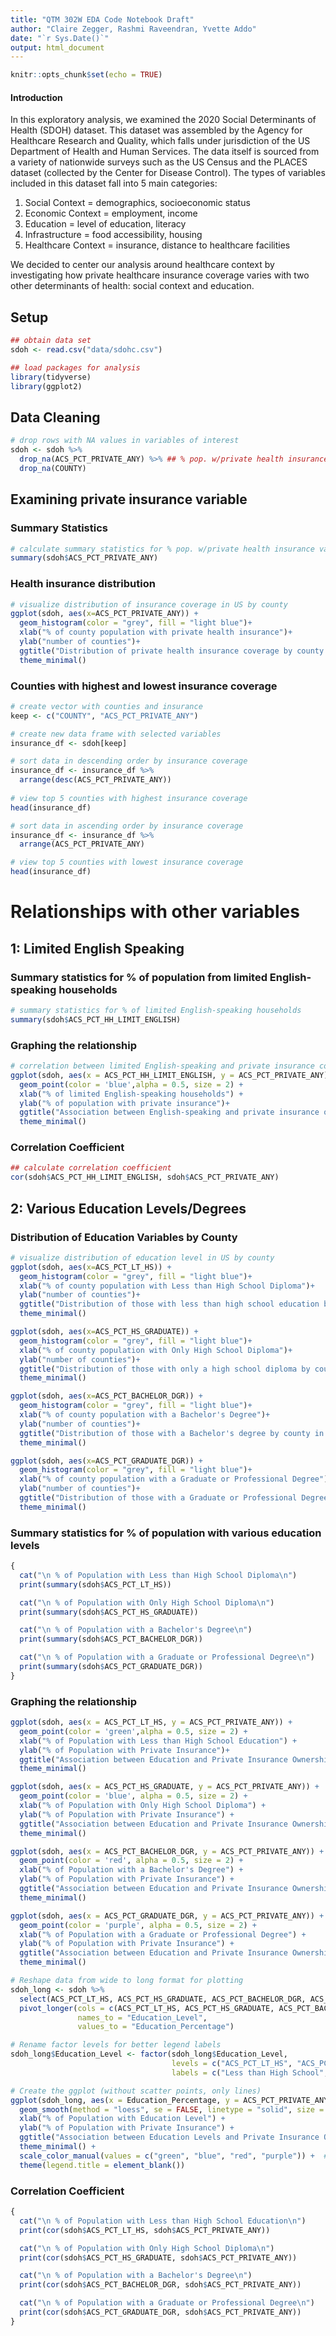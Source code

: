 ```yaml
---
title: "QTM 302W EDA Code Notebook Draft"
author: "Claire Zegger, Rashmi Raveendran, Yvette Addo"
date: "`r Sys.Date()`"
output: html_document
---
```


```r
knitr::opts_chunk$set(echo = TRUE)
```

#### Introduction

In this exploratory analysis, we examined the 2020 Social Determinants of Health (SDOH) dataset. This dataset was assembled by the Agency for Healthcare Research and Quality, which falls under jurisdiction of the US Department of Health and Human Services. The data itself is sourced from a variety of nationwide surveys such as the US Census and the PLACES dataset (collected by the Center for Disease Control). The types of variables included in this dataset fall into 5 main categories:

1.  Social Context = demographics, socioeconomic status
2.  Economic Context = employment, income
3.  Education = level of education, literacy
4.  Infrastructure = food accessibility, housing
5.  Healthcare Context = insurance, distance to healthcare facilities

We decided to center our analysis around healthcare context by investigating how private healthcare insurance coverage varies with two other determinants of health: social context and education.

## Setup

```r
## obtain data set
sdoh <- read.csv("data/sdohc.csv")

## load packages for analysis
library(tidyverse)
library(ggplot2)
```

## Data Cleaning

```r
# drop rows with NA values in variables of interest 
sdoh <- sdoh %>%
  drop_na(ACS_PCT_PRIVATE_ANY) %>% ## % pop. w/private health insurance
  drop_na(COUNTY)
```

## Examining private insurance variable

### Summary Statistics

```r
# calculate summary statistics for % pop. w/private health insurance variable
summary(sdoh$ACS_PCT_PRIVATE_ANY)
```

### Health insurance distribution

```r
# visualize distribution of insurance coverage in US by county
ggplot(sdoh, aes(x=ACS_PCT_PRIVATE_ANY)) + 
  geom_histogram(color = "grey", fill = "light blue")+
  xlab("% of county population with private health insurance")+
  ylab("number of counties")+
  ggtitle("Distribution of private health insurance coverage by county in the US")+
  theme_minimal()
```

### Counties with highest and lowest insurance coverage

```r
# create vector with counties and insurance
keep <- c("COUNTY", "ACS_PCT_PRIVATE_ANY")

# create new data frame with selected variables
insurance_df <- sdoh[keep]

# sort data in descending order by insurance coverage
insurance_df <- insurance_df %>%
  arrange(desc(ACS_PCT_PRIVATE_ANY))
  
# view top 5 counties with highest insurance coverage
head(insurance_df)

```

```r
# sort data in ascending order by insurance coverage
insurance_df <- insurance_df %>%
  arrange(ACS_PCT_PRIVATE_ANY)

# view top 5 counties with lowest insurance coverage
head(insurance_df)
```

# Relationships with other variables

## 1: Limited English Speaking

### Summary statistics for % of population from limited English-speaking households

```r
# summary statistics for % of limited English-speaking households
summary(sdoh$ACS_PCT_HH_LIMIT_ENGLISH)
```

### Graphing the relationship

```r
# correlation between limited English-speaking and private insurance coverage
ggplot(sdoh, aes(x = ACS_PCT_HH_LIMIT_ENGLISH, y = ACS_PCT_PRIVATE_ANY)) +
  geom_point(color = 'blue',alpha = 0.5, size = 2) +
  xlab("% of limited English-speaking households") +
  ylab("% of population with private insurance")+
  ggtitle("Association between English-speaking and private insurance ownership")+
  theme_minimal()
```

### Correlation Coefficient

```r
## calculate correlation coefficient 
cor(sdoh$ACS_PCT_HH_LIMIT_ENGLISH, sdoh$ACS_PCT_PRIVATE_ANY)
```

## 2: Various Education Levels/Degrees

### Distribution of Education Variables by County

```r
# visualize distribution of education level in US by county
ggplot(sdoh, aes(x=ACS_PCT_LT_HS)) + 
  geom_histogram(color = "grey", fill = "light blue")+
  xlab("% of county population with Less than High School Diploma")+
  ylab("number of counties")+
  ggtitle("Distribution of those with less than high school education by county in the US")+
  theme_minimal()

ggplot(sdoh, aes(x=ACS_PCT_HS_GRADUATE)) + 
  geom_histogram(color = "grey", fill = "light blue")+
  xlab("% of county population with Only High School Diploma")+
  ylab("number of counties")+
  ggtitle("Distribution of those with only a high school diploma by county in the US")+
  theme_minimal()

ggplot(sdoh, aes(x=ACS_PCT_BACHELOR_DGR)) + 
  geom_histogram(color = "grey", fill = "light blue")+
  xlab("% of county population with a Bachelor's Degree")+
  ylab("number of counties")+
  ggtitle("Distribution of those with a Bachelor's degree by county in the US")+
  theme_minimal()

ggplot(sdoh, aes(x=ACS_PCT_GRADUATE_DGR)) + 
  geom_histogram(color = "grey", fill = "light blue")+
  xlab("% of county population with a Graduate or Professional Degree")+
  ylab("number of counties")+
  ggtitle("Distribution of those with a Graduate or Professional Degree by county in the US")+
  theme_minimal()
```

### Summary statistics for % of population with various education levels

```r
{
  cat("\n % of Population with Less than High School Diploma\n")
  print(summary(sdoh$ACS_PCT_LT_HS))

  cat("\n % of Population with Only High School Diploma\n")
  print(summary(sdoh$ACS_PCT_HS_GRADUATE))

  cat("\n % of Population with a Bachelor's Degree\n")
  print(summary(sdoh$ACS_PCT_BACHELOR_DGR))

  cat("\n % of Population with a Graduate or Professional Degree\n")
  print(summary(sdoh$ACS_PCT_GRADUATE_DGR))
}
```

### Graphing the relationship

```r
ggplot(sdoh, aes(x = ACS_PCT_LT_HS, y = ACS_PCT_PRIVATE_ANY)) +
  geom_point(color = 'green',alpha = 0.5, size = 2) +
  xlab("% of Population with Less than High School Education") +
  ylab("% of Population with Private Insurance")+
  ggtitle("Association between Education and Private Insurance Ownership")+
  theme_minimal()

ggplot(sdoh, aes(x = ACS_PCT_HS_GRADUATE, y = ACS_PCT_PRIVATE_ANY)) +
  geom_point(color = 'blue', alpha = 0.5, size = 2) +
  xlab("% of Population with Only High School Diploma") +
  ylab("% of Population with Private Insurance") +
  ggtitle("Association between Education and Private Insurance Ownership") +
  theme_minimal()

ggplot(sdoh, aes(x = ACS_PCT_BACHELOR_DGR, y = ACS_PCT_PRIVATE_ANY)) +
  geom_point(color = 'red', alpha = 0.5, size = 2) +
  xlab("% of Population with a Bachelor's Degree") +
  ylab("% of Population with Private Insurance") +
  ggtitle("Association between Education and Private Insurance Ownership") +
  theme_minimal()

ggplot(sdoh, aes(x = ACS_PCT_GRADUATE_DGR, y = ACS_PCT_PRIVATE_ANY)) +
  geom_point(color = 'purple', alpha = 0.5, size = 2) +
  xlab("% of Population with a Graduate or Professional Degree") +
  ylab("% of Population with Private Insurance") +
  ggtitle("Association between Education and Private Insurance Ownership") +
  theme_minimal()
```

```r
# Reshape data from wide to long format for plotting
sdoh_long <- sdoh %>%
  select(ACS_PCT_LT_HS, ACS_PCT_HS_GRADUATE, ACS_PCT_BACHELOR_DGR, ACS_PCT_GRADUATE_DGR, ACS_PCT_PRIVATE_ANY) %>%
  pivot_longer(cols = c(ACS_PCT_LT_HS, ACS_PCT_HS_GRADUATE, ACS_PCT_BACHELOR_DGR, ACS_PCT_GRADUATE_DGR),
               names_to = "Education_Level",
               values_to = "Education_Percentage")

# Rename factor levels for better legend labels
sdoh_long$Education_Level <- factor(sdoh_long$Education_Level, 
                                    levels = c("ACS_PCT_LT_HS", "ACS_PCT_HS_GRADUATE", "ACS_PCT_BACHELOR_DGR", "ACS_PCT_GRADUATE_DGR"),
                                    labels = c("Less than High School", "High School Diploma", "Bachelor's Degree", "Graduate Degree"))

# Create the ggplot (without scatter points, only lines)
ggplot(sdoh_long, aes(x = Education_Percentage, y = ACS_PCT_PRIVATE_ANY, color = Education_Level)) +
  geom_smooth(method = "loess", se = FALSE, linetype = "solid", size = 1) +  # Only smooth trend lines
  xlab("% of Population with Education Level") +
  ylab("% of Population with Private Insurance") +
  ggtitle("Association between Education Levels and Private Insurance Ownership") +
  theme_minimal() +
  scale_color_manual(values = c("green", "blue", "red", "purple")) +  # Assign colors to education levels
  theme(legend.title = element_blank())
```

### Correlation Coefficient

```r
{
  cat("\n % of Population with Less than High School Education\n")
  print(cor(sdoh$ACS_PCT_LT_HS, sdoh$ACS_PCT_PRIVATE_ANY))

  cat("\n % of Population with Only High School Diploma\n")
  print(cor(sdoh$ACS_PCT_HS_GRADUATE, sdoh$ACS_PCT_PRIVATE_ANY))

  cat("\n % of Population with a Bachelor's Degree\n")
  print(cor(sdoh$ACS_PCT_BACHELOR_DGR, sdoh$ACS_PCT_PRIVATE_ANY))

  cat("\n % of Population with a Graduate or Professional Degree\n")
  print(cor(sdoh$ACS_PCT_GRADUATE_DGR, sdoh$ACS_PCT_PRIVATE_ANY))
}
```
